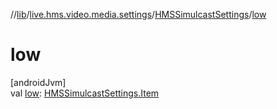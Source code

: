 //[lib](../../../index)/[live.hms.video.media.settings](../index)/[HMSSimulcastSettings](index)/[low](low)

# low

[androidJvm]\
val [low](low): [HMSSimulcastSettings.Item](-item/index)
